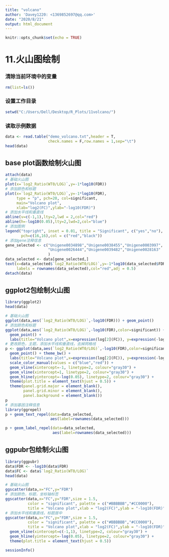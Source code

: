 ---
title: "volcano"
author: 'Davey1220: <1369852697@qq.com>'
date: "2020/8/21"
output: html_document
---

```{r setup, include=FALSE}
knitr::opts_chunk$set(echo = TRUE)
```

# 11.火山图绘制

### 清除当前环境中的变量
```{r}
rm(list=ls())
```

### 设置工作目录
```{r}
setwd("C:/Users/Dell/Desktop/R_Plots/11volcano/")
```

### 读取示例数据
```{r}
data <- read.table("demo_volcano.txt",header = T,
                   check.names = F,row.names = 1,sep="\t")
head(data)
```

## base plot函数绘制火山图
```{r}
attach(data)
# 基础火山图
plot(x=`log2_Ratio(WT0/LOG)`,y=-1*log10(FDR))
# 添加颜色和标题
plot(x=`log2_Ratio(WT0/LOG)`,y=-1*log10(FDR),
     type = "p", pch=20, col=significant,
     main="Volcano plot",
     xlab="log2(FC)",ylab="-log10(FDR)")
# 添加水平线和垂直线
abline(v=c(-1,1),lty=2,lwd = 2,col="red")
abline(h=-log10(0.05),lty=2,lwd=2,col="blue")
# 添加图例
legend("topright", inset = 0.01, title = "Significant", c("yes","no"), 
       pch=c(16,16),col = c("red","black"))
# 添加gene注释信息
gene_selected <- c("Unigene0034898","Unigene0038455","Unigene0003997",
                   "Unigene0026444","Unigene0039482","Unigene0028163"
                   )
data_selected <- data[gene_selected,]
text(x=data_selected$`log2_Ratio(WT0/LOG)`,y=-1*log10(data_selected$FDR),
     labels = rownames(data_selected),col="red",adj = 0.5)
detach(data)
```

## ggplot2包绘制火山图
```{r}
library(ggplot2)
head(data)

# 基础火山图
ggplot(data,aes(`log2_Ratio(WT0/LOG)`,-log10(FDR))) + geom_point()
# 添加颜色和标题
ggplot(data,aes(`log2_Ratio(WT0/LOG)`,-log10(FDR),color=significant)) + 
  geom_point() + 
  labs(title="Volcano plot",x=expression(log[2](FC)), y=expression(-log[10](FDR)))
# 更改颜色，主题，添加水平线和垂直线，去掉网格线
p <- ggplot(data,aes(`log2_Ratio(WT0/LOG)`,-log10(FDR),color=significant)) + 
  geom_point() + theme_bw() + 
  labs(title="Volcano plot",x=expression(log[2](FC)), y=expression(-log[10](FDR))) +
  scale_color_manual(values = c("blue","red")) +
  geom_vline(xintercept=-1, linetype=2, colour="gray30") +
  geom_vline(xintercept=1, linetype=2, colour="gray30") +
  geom_hline(yintercept=-log(0.05), linetype=2, colour="gray30") +
  theme(plot.title = element_text(hjust = 0.5)) +
  theme(panel.grid.major = element_blank(), 
        panel.grid.minor = element_blank(),
        panel.background = element_blank())
p
# 添加基因注释信息
library(ggrepel)
p + geom_text_repel(data=data_selected, 
                    aes(label=rownames(data_selected)))

p + geom_label_repel(data=data_selected,
                     aes(label=rownames(data_selected)))
```

## ggpubr包绘制火山图
```{r}
library(ggpubr)
data$FDR <- -log10(data$FDR)
data$FC <- data$`log2_Ratio(WT0/LOG)`
head(data)

# 基础火山图
ggscatter(data,x="FC",y="FDR")
# 添加颜色，标题，坐标轴标签
ggscatter(data,x="FC",y="FDR",size = 1.5,
          color = "significant", palette = c("#BBBBBB","#CC0000"),
          title = "Volcano plot",xlab = "log2(FC)",ylab = "-log10(FDR)")
# 添加水平线和垂直线，标题居中
ggscatter(data,x="FC",y="FDR",size = 1.5,
          color = "significant", palette = c("#BBBBBB","#CC0000"),
          title = "Volcano plot",xlab = "log2(FC)",ylab = "-log10(FDR)") +
  geom_vline(xintercept=c(-1,1), linetype=2, colour="gray30") +
  geom_hline(yintercept=-log(0.05), linetype=2, colour="gray30") +
  theme(plot.title = element_text(hjust = 0.5))
```

```{r}
sessionInfo()
```

